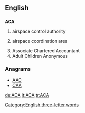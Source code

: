 {{also|aca}}
==English==

==={{initialism-old|en}}===
'''ACA'''

# {{military}} airspace control authority
# {{military}} airspace coordination area
# Associate Chartered Accountant
# Adult Children Anonymous

===Anagrams===
* [[AAC#English|AAC]]
* [[CAA#English|CAA]]

[[Category:English three-letter words]]

[[de:ACA]]
[[it:ACA]]
[[tr:ACA]]